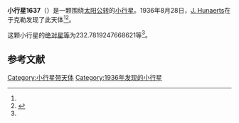 {{Infobox planet
| bgcolour = #FFFFC0
| name = 1637 Swings
| symbol = 
| image = 
| caption = 
| discovery = yes
| discovery_ref = 
| discoverer = [[J._Hunaerts|J. Hunaerts]]
| discovery_site = [[于克勒|于克勒]] 
| discovered = 1936年8月28日
| designations = yes
| mp_name = 
| named_after = 
| alt_names = 1936 QO/ 1907 YT / 1934 FL / 1934 FP / 1936 SD / 1939 FU / 1950 GA
| mp_category = [[主带小行星|主带小行星]]
| orbit_ref = <ref name="a">[http://ssd.jpl.nasa.gov/sbdb.cgi?sstr=1637 1637 Swings] {{Wayback|url=http://ssd.jpl.nasa.gov/sbdb.cgi?sstr=1637 |date=20201128174451 }}，小行星數據庫瀏覽器（JPL Small-Body Database Browser）－[[美国国家航空航天局|美国国家航空航天局]]喷气推进实验室</ref>
| epoch = 2456400.5 (2013年4月18日更新)
| aphelion = {{convert|3.208762557942773|AU|km|3|abbr=on|lk=out}}
| perihelion = {{convert|2.943945459505903|AU|km|3|abbr=on}}
| semimajor = {{convert|3.076354008724338|AU|km|3|abbr=on}}
| eccentricity = 0.043040739
| period = 1970.846915 [[日|日]]<br />5.4[[儒略年|儒略年]]
| avg_speed = 
| inclination = 14.066279482627
| asc_node = 21.46114431550058
| mean_anomaly = 
| arg_peri = 232.7819247668621
| satellites = 
| physical_characteristics = yes
| dimensions = 
| mass = 
| density = 
| surface_grav = 
| escape_velocity = 
| sidereal_day = 
| axial_tilt = 
| pole_ecliptic_lat = 
| pole_ecliptic_lon = 
| albedo = 
| temperatures= 
| temp_name1 = 
| mean_temp_1 = 
| max_temp_1 = 
| temp_name2 = 
| max_temp_2 = 
| spectral_type = 
| abs_magnitude = 232.7819247668621
}}

'''小行星1637'''（{{lang-en|1637 Swings}}）是一颗围绕[[太阳|太阳]][[公转|公转]]的[[小行星|小行星]]。1936年8月28日，[[J._Hunaerts|J. Hunaerts]]在于克勒发现了此天体<ref name="a" /><ref>{{cite news|title=小行星列表|url=http://cfa-www.harvard.edu/iau/lists/NumberedMPs.txt|accessdate=2013-07-08|newspaper=哈佛大学|archive-date=2008-05-17|archive-url=https://web.archive.org/web/20080517010638/http://cfa-www.harvard.edu/iau/lists/NumberedMPs.txt|dead-url=no}}</ref>。

这颗小行星的[[绝对星等|绝对星等]]为232.7819247668621等<ref name="a" />。

==参考文献==
{{reflist}}
{{Minor Planet Number|[[小行星1636|小行星1636]]|[[小行星1638|小行星1638]]}}

{{小天体}}

[[Category:小行星带天体|Category:小行星带天体]]
[[Category:1936年发现的小行星|Category:1936年发现的小行星]]

{{asteroid-stub}}